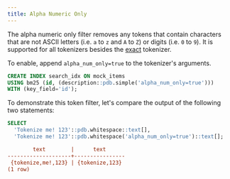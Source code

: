 ```yaml
---
title: Alpha Numeric Only
---
```


The alpha numeric only filter removes any tokens that contain characters that are not ASCII letters (i.e. `a` to `z` and `A` to `Z`) or digits
(i.e. `0` to `9`). It is supported for all tokenizers besides the [exact](/v2/tokenizers/available_tokenizers/exact) tokenizer.

To enable, append `alpha_num_only=true` to the tokenizer's arguments.

```sql
CREATE INDEX search_idx ON mock_items
USING bm25 (id, (description::pdb.simple('alpha_num_only=true')))
WITH (key_field='id');
```

To demonstrate this token filter, let's compare the output of the following two statements:

```sql
SELECT
  'Tokenize me! 123'::pdb.whitespace::text[],
  'Tokenize me! 123'::pdb.whitespace('alpha_num_only=true')::text[];
```

```ini Expected Response
        text        |      text
--------------------+----------------
 {tokenize,me!,123} | {tokenize,123}
(1 row)
```

